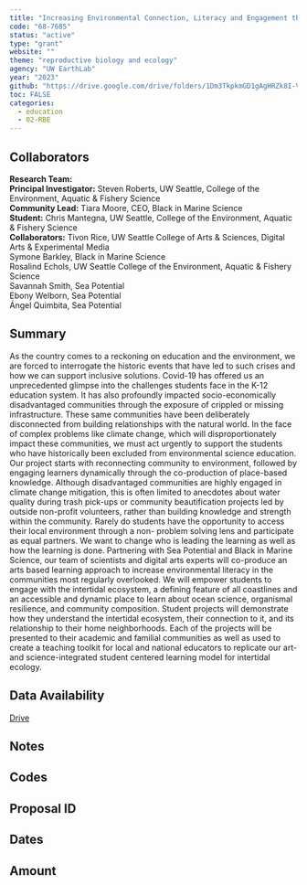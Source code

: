 ```yaml
---
title: "Increasing Environmental Connection, Literacy and Engagement through an Art + Science Collaborative Education Practice"
code: "68-7685"
status: "active"
type: "grant"
website: ""
theme: "reproductive biology and ecology"
agency: "UW EarthLab"
year: "2023"
github: "https://drive.google.com/drive/folders/1Dm3TkpkmGD1gAgHRZk8I-VQjqpNMEWWo"
toc: FALSE
categories:
  - education
  - 02-RBE
---
```


## Collaborators

**Research Team:**\
**Principal Investigator:** Steven Roberts, UW Seattle, College of the Environment, Aquatic & Fishery Science\
**Community Lead:** Tiara Moore, CEO, Black in Marine Science\
**Student:** Chris Mantegna, UW Seattle, College of the Environment, Aquatic & Fishery Science\
**Collaborators:** Tivon Rice, UW Seattle College of Arts & Sciences, Digital Arts & Experimental Media\
Symone Barkley, Black in Marine Science\
Rosalind Echols, UW Seattle College of the Environment, Aquatic & Fishery Science\
Savannah Smith, Sea Potential\
Ebony Welborn, Sea Potential\
Ángel Quimbita, Sea Potential

## Summary

As the country comes to a reckoning on education and the environment, we are forced to interrogate the historic events that have led to such crises and how we can support inclusive solutions. Covid-19 has offered us an unprecedented glimpse into the challenges students face in the K-12 education system. It has also profoundly impacted socio-economically disadvantaged communities through the exposure of crippled or missing infrastructure. These same communities have been deliberately disconnected from building relationships with the natural world. In the face of complex problems like climate change, which will disproportionately impact these communities, we must act urgently to support the students who have historically been excluded from environmental science education. Our project starts with reconnecting community to environment, followed by engaging learners dynamically through the co-production of place-based knowledge. Although disadvantaged communities are highly engaged in climate change mitigation, this is often limited to anecdotes about water quality during trash pick-ups or community beautification projects led by outside non-profit volunteers, rather than building knowledge and strength within the community. Rarely do students have the opportunity to access their local environment through a non- problem solving lens and participate as equal partners. We want to change who is leading the learning as well as how the learning is done. Partnering with Sea Potential and Black in Marine Science, our team of scientists and digital arts experts will co-produce an arts based learning approach to increase environmental literacy in the communities most regularly overlooked. We will empower students to engage with the intertidal ecosystem, a defining feature of all coastlines and an accessible and dynamic place to learn about ocean science, organismal resilience, and community composition. Student projects will demonstrate how they understand the intertidal ecosystem, their connection to it, and its relationship to their home neighborhoods. Each of the projects will be presented to their academic and familial communities as well as used to create a teaching toolkit for local and national educators to replicate our art- and science-integrated student centered learning model for intertidal ecology.

## Data Availability

[Drive](https://drive.google.com/drive/u/0/folders/17_axfXCQT40AwWRnbkPRHgO5avcb3RZy)


## Notes

::: panel-tabset
## Codes



## Proposal ID



## Dates



## Amount


:::
